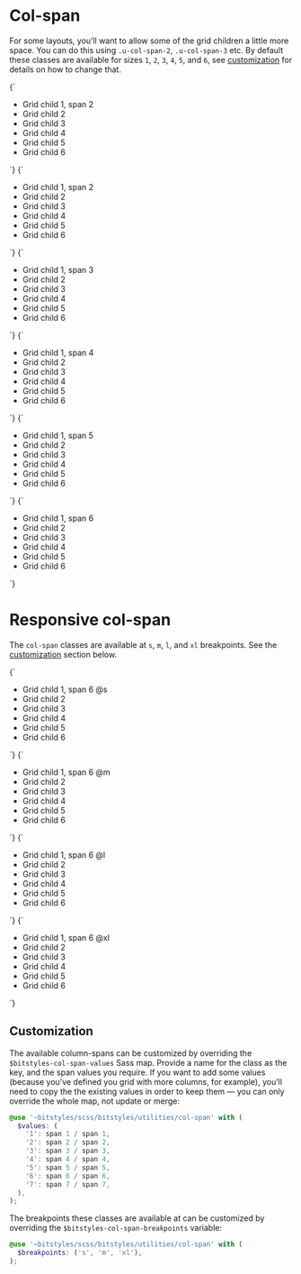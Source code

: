 
<Meta title="Utilities/col-span" />

# Col-span

For some layouts, you’ll want to allow some of the grid children a little more space. You can do this using `.u-col-span-2`, `.u-col-span-3` etc. By default these classes are available for sizes `1`, `2`, `3`, `4`, `5`, and `6`, see [customization](#customization) for details on how to change that.

<Canvas isColumn>
  <Story name="u-col-span-1">
    {`
      <ul class="u-grid u-gap-m u-grid-cols-6 u-padding-m u-bg-gray-10 a-list-reset">
        <li class="u-bg-brand-2 u-padding-m a-card u-col-span-1">Grid child 1, span 2</li>
        <li class="u-bg-background u-padding-m a-card">Grid child 2</li>
        <li class="u-bg-background u-padding-m a-card">Grid child 3</li>
        <li class="u-bg-background u-padding-m a-card">Grid child 4</li>
        <li class="u-bg-background u-padding-m a-card">Grid child 5</li>
        <li class="u-bg-background u-padding-m a-card">Grid child 6</li>
      </ul>
    `}
  </Story>
  <Story name="u-col-span-2">
    {`
      <ul class="u-grid u-gap-m u-grid-cols-6 u-padding-m u-bg-gray-10 a-list-reset">
        <li class="u-bg-brand-2 u-padding-m a-card u-col-span-2">Grid child 1, span 2</li>
        <li class="u-bg-background u-padding-m a-card">Grid child 2</li>
        <li class="u-bg-background u-padding-m a-card">Grid child 3</li>
        <li class="u-bg-background u-padding-m a-card">Grid child 4</li>
        <li class="u-bg-background u-padding-m a-card">Grid child 5</li>
        <li class="u-bg-background u-padding-m a-card">Grid child 6</li>
      </ul>
    `}
  </Story>
  <Story name="u-col-span-3">
    {`
      <ul class="u-grid u-gap-m u-grid-cols-6 u-padding-m u-bg-gray-10 a-list-reset">
        <li class="u-bg-brand-2 u-padding-m a-card u-col-span-3">Grid child 1, span 3</li>
        <li class="u-bg-background u-padding-m a-card">Grid child 2</li>
        <li class="u-bg-background u-padding-m a-card">Grid child 3</li>
        <li class="u-bg-background u-padding-m a-card">Grid child 4</li>
        <li class="u-bg-background u-padding-m a-card">Grid child 5</li>
        <li class="u-bg-background u-padding-m a-card">Grid child 6</li>
      </ul>
    `}
  </Story>
  <Story name="u-col-span-4">
    {`
      <ul class="u-grid u-gap-m u-grid-cols-6 u-padding-m u-bg-gray-10 a-list-reset">
        <li class="u-bg-brand-2 u-padding-m a-card u-col-span-4">Grid child 1, span 4</li>
        <li class="u-bg-background u-padding-m a-card">Grid child 2</li>
        <li class="u-bg-background u-padding-m a-card">Grid child 3</li>
        <li class="u-bg-background u-padding-m a-card">Grid child 4</li>
        <li class="u-bg-background u-padding-m a-card">Grid child 5</li>
        <li class="u-bg-background u-padding-m a-card">Grid child 6</li>
      </ul>
    `}
  </Story>
  <Story name="u-col-span-5">
    {`
      <ul class="u-grid u-gap-m u-grid-cols-6 u-padding-m u-bg-gray-10 a-list-reset">
        <li class="u-bg-brand-2 u-padding-m a-card u-col-span-5">Grid child 1, span 5</li>
        <li class="u-bg-background u-padding-m a-card">Grid child 2</li>
        <li class="u-bg-background u-padding-m a-card">Grid child 3</li>
        <li class="u-bg-background u-padding-m a-card">Grid child 4</li>
        <li class="u-bg-background u-padding-m a-card">Grid child 5</li>
        <li class="u-bg-background u-padding-m a-card">Grid child 6</li>
      </ul>
    `}
  </Story>
  <Story name="u-col-span-6">
    {`
      <ul class="u-grid u-gap-m u-grid-cols-6 u-padding-m u-bg-gray-10 a-list-reset">
        <li class="u-bg-brand-2 u-padding-m a-card u-col-span-6">Grid child 1, span 6</li>
        <li class="u-bg-background u-padding-m a-card">Grid child 2</li>
        <li class="u-bg-background u-padding-m a-card">Grid child 3</li>
        <li class="u-bg-background u-padding-m a-card">Grid child 4</li>
        <li class="u-bg-background u-padding-m a-card">Grid child 5</li>
        <li class="u-bg-background u-padding-m a-card">Grid child 6</li>
      </ul>
    `}
  </Story>
</Canvas>

# Responsive col-span

The `col-span` classes are available at `s`, `m`, `l`, and `xl` breakpoints. See the [customization](#customization) section below.

<Canvas isColumn>
  <Story name="u-col-span-6@s">
    {`
      <ul class="u-grid u-gap-m u-grid-cols-6 u-padding-m u-bg-gray-10 a-list-reset">
        <li class="u-bg-brand-2 u-padding-m a-card u-col-span-6@s">Grid child 1, span 6 @s</li>
        <li class="u-bg-background u-padding-m a-card">Grid child 2</li>
        <li class="u-bg-background u-padding-m a-card">Grid child 3</li>
        <li class="u-bg-background u-padding-m a-card">Grid child 4</li>
        <li class="u-bg-background u-padding-m a-card">Grid child 5</li>
        <li class="u-bg-background u-padding-m a-card">Grid child 6</li>
      </ul>
    `}
  </Story>
  <Story name="u-col-span-6@m">
    {`
      <ul class="u-grid u-gap-m u-grid-cols-6 u-padding-m u-bg-gray-10 a-list-reset">
        <li class="u-bg-brand-2 u-padding-m a-card u-col-span-6@m">Grid child 1, span 6 @m</li>
        <li class="u-bg-background u-padding-m a-card">Grid child 2</li>
        <li class="u-bg-background u-padding-m a-card">Grid child 3</li>
        <li class="u-bg-background u-padding-m a-card">Grid child 4</li>
        <li class="u-bg-background u-padding-m a-card">Grid child 5</li>
        <li class="u-bg-background u-padding-m a-card">Grid child 6</li>
      </ul>
    `}
  </Story>
  <Story name="u-col-span-6@l">
    {`
      <ul class="u-grid u-gap-m u-grid-cols-6 u-padding-m u-bg-gray-10 a-list-reset">
        <li class="u-bg-brand-2 u-padding-m a-card u-col-span-6@l">Grid child 1, span 6 @l</li>
        <li class="u-bg-background u-padding-m a-card">Grid child 2</li>
        <li class="u-bg-background u-padding-m a-card">Grid child 3</li>
        <li class="u-bg-background u-padding-m a-card">Grid child 4</li>
        <li class="u-bg-background u-padding-m a-card">Grid child 5</li>
        <li class="u-bg-background u-padding-m a-card">Grid child 6</li>
      </ul>
    `}
  </Story>
  <Story name="u-col-span-6@xl">
    {`
      <ul class="u-grid u-gap-m u-grid-cols-6 u-padding-m u-bg-gray-10 a-list-reset">
        <li class="u-bg-brand-2 u-padding-m a-card u-col-span-6@xl">Grid child 1, span 6 @xl</li>
        <li class="u-bg-background u-padding-m a-card">Grid child 2</li>
        <li class="u-bg-background u-padding-m a-card">Grid child 3</li>
        <li class="u-bg-background u-padding-m a-card">Grid child 4</li>
        <li class="u-bg-background u-padding-m a-card">Grid child 5</li>
        <li class="u-bg-background u-padding-m a-card">Grid child 6</li>
      </ul>
    `}
  </Story>
</Canvas>

## Customization

The available column-spans can be customized by overriding the `$bitstyles-col-span-values` Sass map. Provide a name for the class as the key, and the span values you require. If you want to add some values (because you’ve defined you grid with more columns, for example), you’ll need to copy the the existing values in order to keep them — you can only override the whole map, not update or merge:

```scss
@use '~bitstyles/scss/bitstyles/utilities/col-span' with (
  $values: (
    '1': span 1 / span 1,
    '2': span 2 / span 2,
    '3': span 3 / span 3,
    '4': span 4 / span 4,
    '5': span 5 / span 5,
    '6': span 6 / span 6,
    '7': span 7 / span 7,
  ),
);
```

The breakpoints these classes are available at can be customized by overriding the `$bitstyles-col-span-breakpoints` variable:

```scss
@use '~bitstyles/scss/bitstyles/utilities/col-span' with (
  $breakpoints: ('s', 'm', 'xl'),
);
```
